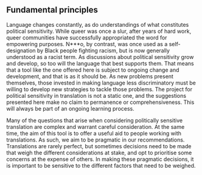 ## Fundamental principles

<CollapsableSection
    title="Change and incompleteness"
    intro="New problems present themselves, those invested in making language less discriminatory must be willing to develop new strategies to tackle those problems">

Language changes constantly, as do understandings of what constitutes political sensitivity. While queer was once a slur, after years of hard work, queer communities have successfully appropriated the word for empowering purposes. N\*\*\*o, by contrast, was once used as a self-designation by Black people fighting racism, but is now generally understood as a racist term. As discussions about political sensitivity grow and develop, so too will the language that best supports them. That means that a tool like the one offered here is subject to ongoing change and development, and that is as it should be. As new problems present themselves, those invested in making language less discriminatory must be willing to develop new strategies to tackle those problems. The project for political sensitivity in translation is not a static one, and the suggestions presented here make no claim to permanence or comprehensiveness. This will always be part of an ongoing learning process.

</CollapsableSection>

<CollapsableSection title="Pragmatic [future-oriented, accessible, collaborative, creative]">

Many of the questions that arise when considering politically sensitive translation are complex and warrant careful consideration. At the same time, the aim of this tool is to offer a useful aid to people working with translations. As such, we aim to be pragmatic in our recommendations. Translations are rarely perfect, but sometimes decisions need to be made that weigh the different considerations at stake, and opt to prioritise some concerns at the expense of others. In making these pragmatic decisions, it is important to be sensitive to the different factors that need to be weighed.

</CollapsableSection>
